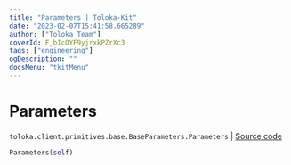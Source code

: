 ```yaml
---
title: "Parameters | Toloka-Kit"
date: "2023-02-07T15:41:58.665289"
author: ["Toloka Team"]
coverId: F_bIcOYF9yjrxkPZrXc3
tags: ["engineering"]
ogDescription: ""
docsMenu: "tkitMenu"
---
```


# Parameters
`toloka.client.primitives.base.BaseParameters.Parameters` | [Source code](https://github.com/Toloka/toloka-kit/blob/v1.1.3/src/client/primitives/base.py#L390)

```python
Parameters(self)
```